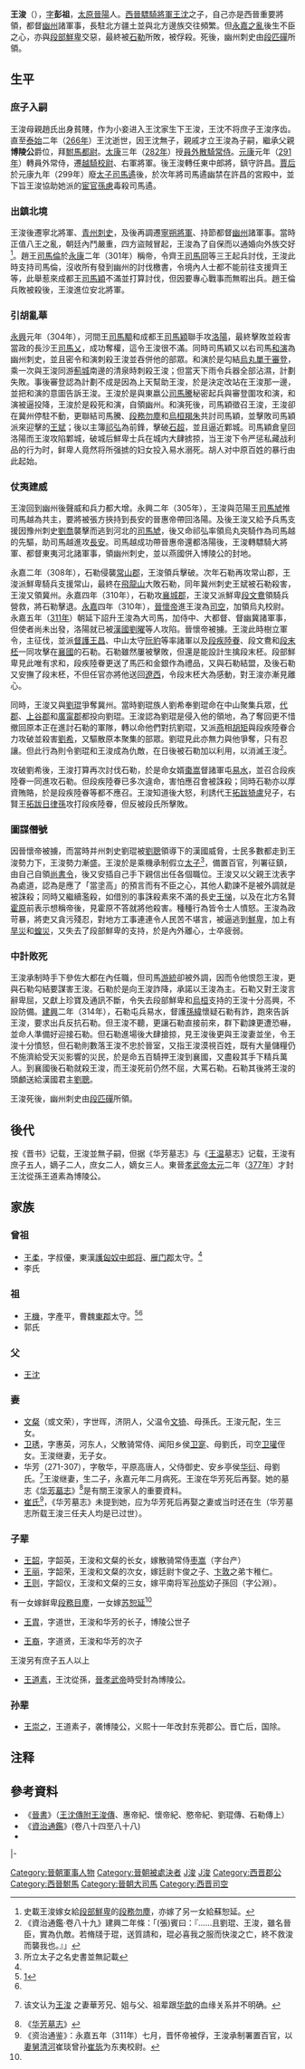 {{distinguish|王浚 (人机与环境工程技术专家)|王濬}}
'''王浚'''（{{bd|252年||314年|catIdx=W王}}），[[表字|字]]'''彭祖'''，[[太原|太原]][[晉陽|晉陽]]人。[[西晉|西晉]][[驃騎將軍|驃騎將軍]][[王沈_(西晉政治人物)|王沈]]之子，自己亦是西晉重要將領，都督[[幽州|幽州]]諸軍事，長駐北方疆土並與北方邊族交往頻繁。但[[永嘉之亂|永嘉之亂]]後生不臣之心，亦與[[段部鮮卑|段部鮮卑]]交惡，最終被[[石勒|石勒]]所敗，被俘殺。死後，幽州刺史由[[段匹磾|段匹磾]]所領。

== 生平 ==
=== 庶子入嗣 ===
王浚母親趙氏出身貧賤，作为小妾进入王沈家生下王浚，王沈不将庶子王浚序齿。直至[[泰始_(西晋)|泰始]]二年（[[266年|266年]]）王沈逝世，因王沈無子，親戚才立王浚為子嗣，繼承父親'''博陵公'''爵位，拜[[駙馬都尉|駙馬都尉]]。[[太康_(西晋)|太康]]三年（[[282年|282年]]）授[[員外散騎常侍|員外散騎常侍]]。[[元康_(西晋)|元康]]元年（[[291年|291年]]）轉員外常侍，遷[[越騎校尉|越騎校尉]]、右軍將軍。後王浚轉任東中郎將，鎮守許昌。[[賈后|賈后]]於元康九年（299年）廢[[太子|太子]][[司馬遹|司馬遹]]後，於次年將司馬遹幽禁在許昌的宮殿中，並下旨王浚協助她派的[[宦官|宦官]][[孫慮|孫慮]]毒殺司馬遹。

=== 出鎮北境 ===
王浚後遷寧北將軍、[[青州|青州]][[刺史|刺史]]，及後再調遷[[寧朔將軍|寧朔將軍]]、持節都督[[幽州|幽州]]諸軍事。當時正值八王之亂，朝廷內鬥嚴重，四方盜賊冒起，王浚為了自保而以通婚向外族交好<ref name="嫁女">史載王浚嫁女給[[段部鮮卑|段部鮮卑]]的[[段務勿塵|段務勿塵]]，亦嫁了另一女給蘇恕延。</ref>。趙王[[司馬倫|司馬倫]]於[[永康_(西晉)|永康]]二年（301年）稱帝，令齊王[[司馬冏|司馬冏]]等三王起兵討伐，王浚此時支持司馬倫，沒收所有發到幽州的討伐檄書，令境內人士都不能前往支援齊王等，此舉惹來成都王[[司馬穎|司馬穎]]不滿並打算討伐，但因要專心戰事而無暇出兵。趙王倫兵敗被殺後，王浚進位安北將軍。

=== 引胡亂華 ===
[[永兴_(晋惠帝)|永興]]元年（304年），河間王[[司馬顒|司馬顒]]和成都王[[司馬穎|司馬穎]]聯手攻[[洛陽|洛陽]]，最終擊敗並殺害當政的長沙王[[司馬乂|司馬乂]]，成功奪權，這令王浚很不滿。同時司馬穎又以右司馬[[和演|和演]]為幽州刺史，並且密令和演刺殺王浚並吞併他的部眾。和演於是勾結[[烏丸|烏丸]][[單于|單于]][[審登|審登]]，乘一次與王浚同游[[薊城|薊城]]南邊的清泉時刺殺王浚；但當天下雨令兵器全部沾濕，計劃失敗。事後審登認為計劃不成是因為上天幫助王浚，於是決定改站在王浚那一邊，並把和演的意圖告訴王浚。王浚於是與東嬴公[[司馬騰|司馬騰]]秘密起兵與審登圍攻和演，和演被逼投降，王浚於是殺死和演，自領幽州。和演死後，司馬穎徵召王浚，王浚卻在冀州停駐不動，更聯結司馬騰、[[段務勿塵|段務勿塵]]和[[烏桓|烏桓]][[羯朱|羯朱]]共討司馬穎，並擊敗司馬穎派來迎擊的[[王斌|王斌]]；後以主簿[[祁弘|祁弘]]為前鋒，擊破[[石超|石超]]，並且逼近鄴城。司馬穎倉皇回洛陽而王浚攻陷鄴城，破城后鮮卑士兵在城内大肆掳掠，当王浚下令严惩私藏战利品的行为时，鲜卑人竟然将所强掳的妇女投入易水溺死。胡人对中原百姓的暴行由此起始。

=== 仗夷建威 ===
王浚回到幽州後聲威和兵力都大增。永興二年（305年），王浚與范陽王[[司馬虓|司馬虓]]推司馬越為共主，要將被張方挾持到長安的晉惠帝帶回洛陽。及後王浚又給予兵馬支援因豫州刺史[[劉喬|劉喬]]襲擊而逃到河北的[[司馬虓|司馬虓]]，後又命祁弘率領烏丸突騎作為司馬越的先驅，助司馬越進攻[[長安|長安]]。司馬越成功帶晉惠帝還都洛陽後，王浚轉驃騎大將軍、都督東夷河北諸軍事，領幽州刺史，並以燕國併入博陵公的封地。

永嘉二年（308年），石勒侵襲[[常山郡|常山郡]]，王浚領兵擊破。次年石勒再攻常山郡，王浚派鮮卑騎兵支援常山，最終在[[飛龍山|飛龍山]]大敗石勒，同年冀州刺史王斌被石勒殺害，王浚又領冀州。永嘉四年（310年），石勒攻[[襄城郡|襄城郡]]，王浚又派鮮卑[[段文鴦|段文鴦]]領騎兵營救，將石勒擊退。[[永嘉|永嘉]]四年（310年），[[晉懷帝|晉懷帝]]進王浚為[[司空|司空]]，加領烏丸校尉。永嘉五年（[[311年|311年]]）朝延下詔升王浚為大司馬，加侍中、大都督、督幽冀諸軍事，但使者尚未出發，洛陽就已被[[前趙|漢國]][[劉曜|劉曜]]等人攻陷。晉懷帝被擄。王浚此時樹立軍令，主征伐，並派[[督護|督護]][[王昌|王昌]]、中山太守[[阮豹|阮豹]]等率諸軍以及[[段疾陸眷|段疾陸眷]]、段文鴦和[[段末柸|段末柸]]一同攻擊在[[襄國|襄國]]的石勒。石勒雖然屢被擊敗，但還是能設計生擒段末柸。段部鮮卑見此唯有求和，段疾陸眷更送了馬匹和金銀作為禮品，又與石勒結盟，及後石勒又安撫了段末柸，不但任官亦將他送回[[遼西|遼西]]，令段末柸大為感動，對王浚亦漸見離心。

同時，王浚又與[[劉琨|劉琨]]爭奪冀州。當時劉琨族人劉希奉劉琨命在中山聚集兵眾，[[代郡|代郡]]、[[上谷郡|上谷郡]]和[[廣甯郡|廣甯郡]]都投向劉琨。王浚認為劉琨是侵入他的領地，為了奪回更不惜撤回原本正在進討石勒的軍隊，轉以命他們對抗劉琨，又派[[燕|燕]]相[[胡矩|胡矩]]與段疾陸眷合力攻破並殺害[[劉希|劉希]]，又驅散原本聚集的部眾。劉琨見此亦無力與他爭奪，只有忍讓。但此行為則令劉琨和王浚成為仇敵，在日後被石勒加以利用，以消滅王浚<ref>《資治通鑑·卷八十九》建興二年條：「(張)賓曰：『……且劉琨、王浚，雖名晉臣，實為仇敵。若脩牋于琨，送質請和，琨必喜我之服而快浚之亡，終不救浚而襲我也。』」</ref>。

攻破劉希後，王浚打算再次討伐石勒，於是命女婿[[棗嵩|棗嵩]]督諸軍屯[[易水|易水]]，並召合段疾陸眷一同進攻石勒。但段疾陸眷已多次違命，害怕應召會被誅殺；同時石勒亦以厚資賄賂，於是段疾陸眷等都不應召。王浚知道後大怒，利誘代王[[拓跋猗盧|拓跋猗盧]]兒子，右賢王[[拓跋日律孫|拓跋日律孫]]攻打段疾陸眷，但反被段氏所擊敗。

=== 圖謀僭號 ===
因晉懷帝被擄，而當時并州刺史劉琨被[[劉聰|劉聰]]領導下的漢國威脅，士民多數都走到王浚勢力下，王浚勢力漸盛。王浚於是乘機承制假立[[太子|太子]]<ref>所立太子之名史書並無記載</ref>，備置百官，列署征鎮，由自己自領[[尚書令|尚書令]]，後又安插自己手下親信出任各個職位。王浚又以父親王沈表字為處道，認為是應了「當塗高」的預言而有不臣之心，其他人勸諫不是被外調就是被誅殺；同時又繼續濫殺，如借別的事誅殺素來不滿的長史[[王悌|王悌]]，以及在北方名賢[[霍原|霍原]]前表示想稱帝後，見霍原不答就將他殺害。種種行為皆令士人憤怒。王浚為政苛暴，將吏又貪污殘忍，對地方工事連連令人民苦不堪言，被逼逃到[[鮮卑|鮮卑]]，加上有[[旱災|旱災]]和[[蝗災|蝗災]]，又失去了段部鮮卑的支持，於是內外離心，士卒疲弱。

=== 中計敗死 ===
王浚承制時手下參佐大都在內任職，但司馬[[游統|游統]]卻被外調，因而令他恨怨王浚，更與石勒勾結要謀害王浚。石勒於是向王浚詐降，承諾以王浚為主。石勒又對王浚言辭卑屈，又獻上珍寶及通訊不斷，令失去段部鮮卑和[[烏桓|烏桓]]支持的王浚十分高興，不設防備。[[建兴_(西晋)|建興]]二年（314年），石勒屯兵易水，督護[[孫緯|孫緯]]懷疑石勒有詐，跑來告訴王浚，要求出兵反抗石勒。但王浚不聽，更讓石勒直接前來，群下勸諫更遭恐嚇，並命人準備好迎接石勒。但石勒進場後大肆搶掠，見王浚後更與王浚妻並坐，令王浚十分憤怒，但石勒則數落王浚不忠於晉室，又指王浚漠視百姓，既有大量儲糧仍不施濟給受天災影響的災民，於是命五百騎押王浚到襄國，又盡殺其手下精兵萬人。到襄國後石勒就殺王浚，而王浚死前仍然不屈，大罵石勒。石勒其後將王浚的頭顱送給漢國君主[[劉聰|劉聰]]。

王浚死後，幽州刺史由[[段匹磾|段匹磾]]所領。

== 後代 ==
按《晋书》记载，王浚並無子嗣，但据《华芳墓志》与《[[王温|王温]]墓志》记载，王浚有庶子五人，嫡子二人，庶女二人，嫡女三人。東晉[[晉孝武帝|孝武帝]][[太元_(东晋)|太元]]二年（[[377年|377年]]）才封王沈從孫王道素為博陵公。

== 家族 ==
=== 曾祖 ===
*[[王柔|王柔]]，字叔優，東漢[[護匈奴中郎将|護匈奴中郎将]]、[[雁门郡|雁门郡]]太守。<ref name="華芳"/>
*李氏

=== 祖 ===
*[[王機|王機]]，字產平，曹魏[[東郡#太守|東郡]]太守。<ref>[https://zh.wikipedia.org/w/index.php?title=%E6%9D%B1%E9%83%A1&diff=prev&oldid=57041259&diffmode=visual]</ref><ref name="華芳"/>
*郭氏

=== 父===
*[[王沈_(西晉政治人物)|王沈]]

=== 妻 ===
*[[文粲|文粲]]（或文荣），字世晖，济阴人，父温令[[文猗|文猗]]、母孫氏。王浚元配，生三女。
*[[卫琇|卫琇]]，字惠英，河东人，父散骑常侍、闻阳乡侯[[卫寔|卫寔]]、母劉氏，司空[[卫瓘|卫瓘]]侄女。王浚继妻，无子女。
*华芳（271-307），字敬华，平原高唐人，父侍御史、安乡亭侯[[华衍|华衍]]、母劉氏。<ref name="hu">{{cite journal|author1=胡志佳|title=西晉王浚家族的興衰及其人際網絡－由華芳墓誌銘觀察|journal=逢甲人文社會學報|date=2003年11月|issue=7|page=141-160|accessdate=2018-05-23}} 该文认为[https://zh.wikipedia.org/w/index.php?title=%E7%8E%8B%E6%B5%9A&oldid=48381998 王浚] {{Wayback|url=https://zh.wikipedia.org/w/index.php?title=%E7%8E%8B%E6%B5%9A&oldid=48381998 |date=20200905100633 }}之妻華芳兄、姐与父、祖辈跟[[华歆|华歆]]的血缘关系并不明确。</ref>王浚继妻，生二子，永嘉元年二月病死。王浚在华芳死后再娶。她的墓志《[[s:王浚妻華芳墓誌銘|华芳墓志]]》<ref name="華芳">《[[s:王浚妻華芳墓誌銘|华芳墓志]]》</ref>是有關王浚家人的重要資料。
*[[清河崔氏|崔氏]]<ref>《资治通鉴》：永嘉五年（311年）七月，晋怀帝被俘，王浚承制署置百官，以[[妻舅|妻舅]][[清河崔氏世系圖|清河]]崔琰曾孙[[崔毖|崔毖]]为东夷校尉。</ref>，《华芳墓志》未提到她，应为华芳死后再娶之妻或当时还在生（华芳墓志所载王浚三任夫人均是已过世）。

===子辈===
*[[王韶|王韶]]，字韶英，王浚和文粲的长女，嫁散骑常侍[[枣嵩|枣嵩]]（字台产）
*[[王丽|王丽]]，字韶荣，王浚和文粲的次女，嫁廷尉卞俊之子、[[卞敦|卞敦]]之弟卞稚仁。
*[[王则|王则]]，字韶仪，王浚和文粲的三女，嫁平南将军[[孙旂|孙旂]]幼子孫回（字公淵）。

有一女嫁鲜卑[[段務目塵|段務目塵]]，一女嫁[[苏恕延|苏恕延]]<ref name="嫁女"/>
*[[王冑_(晉朝)|王胄]]，字道世，王浚和华芳的长子，博陵公世子

*[[王裔|王裔]]，字道贤，王浚和华芳的次子
王浚另有庶子五人以上

*[[王道素|王道素]]，王沈從孫，[[晉孝武帝|晉孝武帝]]時受封為博陵公。

===孙辈===
*[[王崇之|王崇之]]，王道素子，袭博陵公，义熙十一年改封东莞郡公。晋亡后，国除。

==注释==
<div class="references-small">
<references/>
</div>

== 參考資料 ==
*《[[晉書|晉書]]》（[[s:晋书/卷039#王沈|王沈傳附王浚傳]]、惠帝紀、懷帝紀、愍帝紀、劉琨傳、石勒傳上）
*《[[資治通鑑|資治通鑑]]》(卷八十四至八十八)
*{{cite journal|author1=胡志佳|title=西晉王浚家族的興衰及其人際網絡－由華芳墓誌銘觀察|journal=逢甲人文社會學報|date=2003年11月|issue=7|page=141-160|accessdate=2018-05-23}}
{{start box}}

{{s-gov}}
|-
{{s-vacant||last=[[王衍_(西晉)|王衍]]}}
{{s-title|[[西晉|西晉]][[司空|司空]]|310年－311年}}
{{s-after|[[荀藩|荀藩]]}}
{{end box}}

{{DEFAULTSORT:Wang王}}
[[Category:晉朝軍事人物|Category:晉朝軍事人物]]
[[Category:晉朝被處決者|Category:晉朝被處決者]]
[[Category:太原王氏|J浚]]
[[Category:王姓|J浚]]
[[Category:西晋郡公|Category:西晋郡公]]
[[Category:西晉駙馬|Category:西晉駙馬]]
[[Category:晉朝大司馬|Category:晉朝大司馬]]
[[Category:西晋司空|Category:西晋司空]]